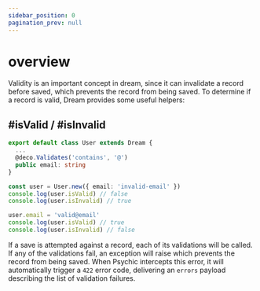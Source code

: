```yaml
---
sidebar_position: 0
pagination_prev: null
---
```


# overview

Validity is an important concept in dream, since it can invalidate a record before saved, which prevents the record from being saved. To determine if a record is valid, Dream provides some useful helpers:

## #isValid / #isInvalid

```ts
export default class User extends Dream {
  ...
  @deco.Validates('contains', '@')
  public email: string
}

const user = User.new({ email: 'invalid-email' })
console.log(user.isValid) // false
console.log(user.isInvalid) // true

user.email = 'valid@email'
console.log(user.isValid) // true
console.log(user.isInvalid) // false
```

If a save is attempted against a record, each of its validations will be called. If any of the validations fail, an exception will raise which prevents the record from being saved. When Psychic intercepts this error, it will automatically trigger a `422` error code, delivering an `errors` payload describing the list of validation failures.
